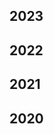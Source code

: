 <div class="tags">

## 2023

<ul>
  <PostAndDate
    date="2023-06-25"
    title="A Deep Dive into the TypeScript Compiler Miniature"
    url="/a-deep-dive-into-the-typescript-compiler-miniature"
  />
  <PostAndDate
    date="2023-06-04"
    title="JavaScript scope, Closures, and the TypeScript compiler"
    url="/javascript-scope-closures-and-the-typescript-compiler"
  />
  <PostAndDate
    date="2023-02-27"
    title="A High Level Architecture of the TypeScript compiler"
    url="/a-high-level-architecture-of-the-typescript-compiler"
  />
</ul>

## 2022

<ul>
  <PostAndDate
    date="2022-01-04"
    title="Refactoring Setup: NextJS, TypeScript, Prettier, and Testing Library"
    url="/series/website-changelog/refactoring-setup"
  />
  <PostAndDate
    date="2022-01-03"
    title="Mastering JavaScript: Revisiting Conditionals in JavaScript and TypeScript"
    url="/series/mastering-javascript/revisiting-conditionals-in-javascript-and-typescript"
  />
</ul>

## 2021

<ul>
  <PostAndDate
    date="2022-01-04"
    title="Refactoring Setup: NextJS, TypeScript, Prettier, and Testing Library"
    url="/series/website-changelog/refactoring-setup"
  />
  <PostAndDate
    date="2022-01-03"
    title="Mastering JavaScript: Revisiting Conditionals in JavaScript and TypeScript"
    url="/series/mastering-javascript/revisiting-conditionals-in-javascript-and-typescript"
  />
</ul>

<ul>
  <PostAndDate
    date="2021-12-27"
    title="Mastering JavaScript Series"
    url="/series/mastering-javascript"
  />
  <PostAndDate
    date="2021-10-17"
    title="Building an Interpreter: Parser - Part 1: Fundamental parts of AST and basic statements"
    url="/series/building-an-interpreter/parser-part-1"
  />
  <PostAndDate
    date="2021-07-20"
    title="Building an Interpreter: REPL"
    url="/series/building-an-interpreter/repl"
  />
  <PostAndDate
    date="2021-07-18"
    title="Building an Interpreter: Lexical Analysis - Part 3"
    url="/series/building-an-interpreter/lexical-analysis-part-3"
  />
  <PostAndDate
    date="2021-06-23"
    title="Rebuilding Mercari's Search: Home and Menu"
    url="/series/rebuilding-mercaris-search/home-menu"
  />
  <PostAndDate
    date="2021-06-20"
    title="Rebuilding Mercari's Search: Setup NextJS with TypeScript, Prettier, and Jest"
    url="/series/rebuilding-mercaris-search/setup-nextjs-with-typescript-prettier-and-jest"
  />
  <PostAndDate
    date="2021-06-13"
    title="Rebuilding Mercari's Search series"
    url="/series/rebuilding-mercaris-search"
  />
  <PostAndDate
    date="2021-06-05"
    title="Data Fetching in React with react-query"
    url="/data-fetching-in-react-with-react-query"
  />
  <PostAndDate
    date="2021-05-29"
    title="Building an Interpreter: Lexical Analysis - Part 2"
    url="/series/building-an-interpreter/lexical-analysis-part-2"
  />
  <PostAndDate
    date="2021-05-23"
    title="Building an Interpreter: Lexical Analysis - Part 1"
    url="/series/building-an-interpreter/lexical-analysis-part-1"
  />
  <PostAndDate
    date="2021-05-23"
    title="Building an Interpreter series"
    url="/series/building-an-interpreter"
  />
  <PostAndDate
    date="2021-04-04"
    title="DX & Software Maintainability in Frontend Engineering"
    url="/dx-and-software-maintainability-in-frontend-engineering"
  />
</ul>

## 2020

<ul>

<PostAndDate date="2020-07-19" title="A Mental Model to think in TypeScript" url="/a-mental-model-to-think-in-typescript" />
<PostAndDate date="2020-06-21" title="UX Studies with React, TypeScript, and Testing Library" url="/ux-studies-with-react-typescript-and-testing-library" />
<PostAndDate date="2020-05-23" title="Union Types with Objects" url="/series/typescript-learnings/union-types-with-objects" />
<PostAndDate date="2020-05-09" title="TypeScript Interesting Types" url="/series/typescript-learnings/interesting-types" />
<PostAndDate date="2020-05-05" title="Constant feedback driven development with Nodemon" url="/constant-feedback-driven-development-with-nodemon" />
<PostAndDate date="2020-04-29" title="Automating my blog posts publishing process" url="/publisher-a-tooling-to-automate-the-process-to-publish-my-blog-posts" />
<PostAndDate date="2020-04-25" title="TypeScript Learnings: Type System" url="/series/typescript-learnings/type-system" />
<PostAndDate date="2020-04-15" title="Fun with Dates" url="/fun-with-dates" />
<PostAndDate date="2020-04-08" title="Thinking in data contracts" url="/thinking-in-data-contracts" />
<PostAndDate date="2020-04-05" title="TypeScript Learnings: Object Destruturing" url="/series/typescript-learnings/object-destructuring" />
<PostAndDate date="2020-04-05" title="TypeScript Learnings series" url="/series/typescript-learnings" />
<PostAndDate date="2020-04-01" title="Consistent State Management in React and Redux" url="/consistent-state-management-in-react-and-redux" />
</ul>

</div>
